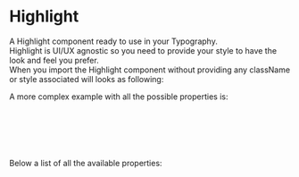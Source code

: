 
<Meta title="DCXLibrary/Typography/Highlight/Documentation" />

# Highlight

A Highlight component ready to use in your Typography.  
Highlight is UI/UX agnostic so you need to provide your style to have the look and feel you prefer.  
When you import the Highlight component without providing any className or style associated will looks as following:  

<Canvas of={HighlightStories.Unstyled} />

A more complex example with all the possible properties is:

```js
<Highlight
  text="This is the content of the Highlighted text."
  className="my-classname"
  props={{ id: 'my-highlight' }}
/>
```

Below a list of all the available properties:

<ArgTypes of={HighlightStories} />
